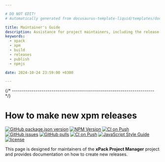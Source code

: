 ```yaml
---

# DO NOT EDIT!
# Automatically generated from docusaurus-template-liquid/templates/docusaurus.

title: Maintainer's Guide
description: Assistance for project maintainers, including the release schedule, versioning scheme, and instructions on how to build, test, and publish.
keywords:
  - xpack
  - xpm
  - build
  - releases
  - publish
  - npmjs

date: 2024-10-24 23:59:00 +0300

---
```



{/* ------------------------------------------------------------------------ */}

# How to make new xpm releases

[![GitHub package.json version](https://img.shields.io/github/package-json/v/xpack/xpm-js?color=blue)](https://github.com/xpack/xpm-js/blob/master/package.json)
[![NPM Version](https://img.shields.io/npm/v/xpm?color=blue)](https://www.npmjs.com/package/xpm/)
[![CI on Push](https://github.com/xpack/xpm-js/actions/workflows/test-ci.yml/badge.svg)](https://github.com/xpack/xpm-js/actions/workflows/test-ci.yml)
[![GitHub issues](https://img.shields.io/github/issues/xpack/xpm-js)](https://github.com/xpack/xpm-js/issues)
[![GitHub pulls](https://img.shields.io/github/issues-pr/xpack/xpm-js)](https://github.com/xpack/xpm-js/pulls)
[![CI on Push](https://github.com/xpack/xpm-js/actions/workflows/test-ci.yml/badge.svg)](https://github.com/xpack/xpm-js/actions/workflows/test-ci.yml)
[![JavaScript Style Guide](https://img.shields.io/badge/code_style-standard-brightgreen)](https://standardjs.com)
[![license](https://img.shields.io/github/license/xpack/xpm-js)](https://github.com/xpack/xpm-js/blob/master/LICENSE)

This page is designed for maintainers of the
**xPack Project Manager**
project and provides documentation on how to create new releases.

<CommonContent />
